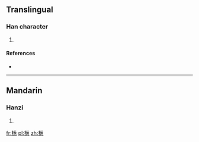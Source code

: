 ==Translingual==

===Han character===
{{Han char|rn=75|rad=木|as=13|sn=17|four=|canj=木廿心心 (DTPP)}}

# {{defn|Han|sort=木13}}

====References====
* {{Han ref|kx=0558.020|dkj=15694|dj=0947.050|hdz=21299.070|uh=6AA7|ud=27303}}

----

==Mandarin==

===Hanzi===
{{cmn-hanzi|pin=[[sōng]] ([[song1]])|wg=sung<sup>1</sup>}}

# {{defn|lang=cmn|sort=木13}}

[[fr:檧]]
[[pl:檧]]
[[zh:檧]]